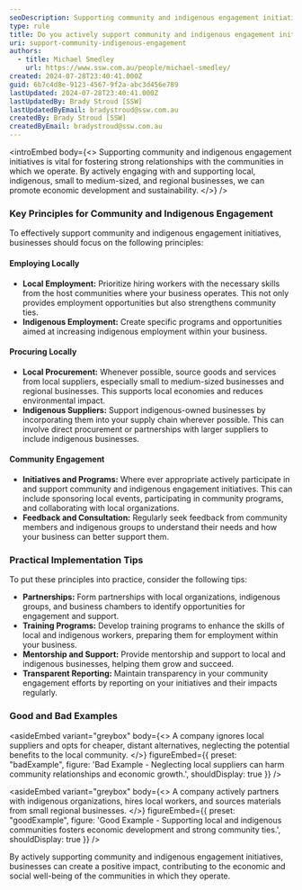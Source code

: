```yaml
---
seoDescription: Supporting community and indigenous engagement initiatives.
type: rule
title: Do you actively support community and indigenous engagement initiatives?
uri: support-community-indigenous-engagement
authors:
  - title: Michael Smedley
    url: https://www.ssw.com.au/people/michael-smedley/
created: 2024-07-28T23:40:41.000Z
guid: 6b7c4d8e-9123-4567-9f2a-abc3d456e789
lastUpdated: 2024-07-28T23:40:41.000Z
lastUpdatedBy: Brady Stroud [SSW]
lastUpdatedByEmail: bradystroud@ssw.com.au
createdBy: Brady Stroud [SSW]
createdByEmail: bradystroud@ssw.com.au
---
```


<introEmbed
  body={<>
Supporting community and indigenous engagement initiatives is vital for fostering strong relationships with the communities in which we operate. By actively engaging with and supporting local, indigenous, small to medium-sized, and regional businesses, we can promote economic development and sustainability.
  </>}
/>
### Key Principles for Community and Indigenous Engagement

To effectively support community and indigenous engagement initiatives, businesses should focus on the following principles:

#### Employing Locally

* **Local Employment:** Prioritize hiring workers with the necessary skills from the host communities where your business operates. This not only provides employment opportunities but also strengthens community ties.
* **Indigenous Employment:** Create specific programs and opportunities aimed at increasing indigenous employment within your business.

#### Procuring Locally

* **Local Procurement:** Whenever possible, source goods and services from local suppliers, especially small to medium-sized businesses and regional businesses. This supports local economies and reduces environmental impact.
* **Indigenous Suppliers:** Support indigenous-owned businesses by incorporating them into your supply chain wherever possible. This can involve direct procurement or partnerships with larger suppliers to include indigenous businesses.

#### Community Engagement

* **Initiatives and Programs:** Where ever appropriate actively participate in and support community and indigenous engagement initiatives. This can include sponsoring local events, participating in community programs, and collaborating with local organizations.
* **Feedback and Consultation:** Regularly seek feedback from community members and indigenous groups to understand their needs and how your business can better support them.

### Practical Implementation Tips

To put these principles into practice, consider the following tips:

* **Partnerships:** Form partnerships with local organizations, indigenous groups, and business chambers to identify opportunities for engagement and support.
* **Training Programs:** Develop training programs to enhance the skills of local and indigenous workers, preparing them for employment within your business.
* **Mentorship and Support:** Provide mentorship and support to local and indigenous businesses, helping them grow and succeed.
* **Transparent Reporting:** Maintain transparency in your community engagement efforts by reporting on your initiatives and their impacts regularly.

### Good and Bad Examples

<asideEmbed
  variant="greybox"
  body={<>
    A company ignores local suppliers and opts for cheaper, distant alternatives, neglecting the potential benefits to the local community.
  </>}
  figureEmbed={{
    preset: "badExample",
    figure: 'Bad Example - Neglecting local suppliers can harm community relationships and economic growth.',
    shouldDisplay: true
  }}
/>

<asideEmbed
  variant="greybox"
  body={<>
    A company actively partners with indigenous organizations, hires local workers, and sources materials from small regional businesses.
  </>}
  figureEmbed={{
    preset: "goodExample",
    figure: 'Good Example - Supporting local and indigenous communities fosters economic development and strong community ties.',
    shouldDisplay: true
  }}
/>

By actively supporting community and indigenous engagement initiatives, businesses can create a positive impact, contributing to the economic and social well-being of the communities in which they operate.
